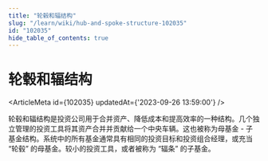 ```yaml
---
title: "轮毂和辐结构"
slug: "/learn/wiki/hub-and-spoke-structure-102035"
id: "102035"
hide_table_of_contents: true
---
```



# 轮毂和辐结构

<ArticleMeta id={102035} updatedAt={'2023-09-26 13:59:00'} />
<div className='border-solid border-b border-t-0 my-4 border-[var(--ifm-color-gray-300)]' />

轮毂和辐结构是投资公司用于合并资产、降低成本和提高效率的一种结构。几个独立管理的投资工具将其资产合并并贡献给一个中央车辆。这也被称为母基金 - 子基金结构。系统中的所有基金通常具有相同的投资目标和投资组合经理，或充当 “轮毂” 的母基金。较小的投资工具，或者被称为 “辐条” 的子基金。
